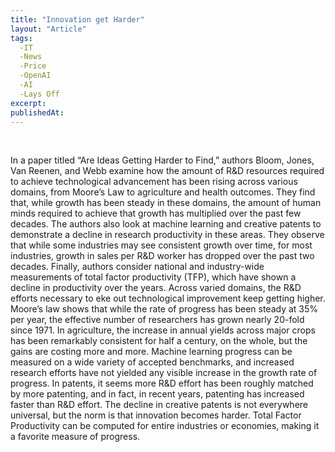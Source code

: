 ```yaml
---
title: "Innovation get Harder"
layout: "Article"
tags: 
  -IT
  -News
  -Price
  -OpenAI
  -AI
  -Lays Off
excerpt:
publishedAt:
---
```


<br />

In a paper titled “Are Ideas Getting Harder to Find,” authors Bloom, Jones, Van Reenen, and Webb examine how the amount of R&D resources required to achieve technological advancement has been rising across various domains, from Moore’s Law to agriculture and health outcomes. They find that, while growth has been steady in these domains, the amount of human minds required to achieve that growth has multiplied over the past few decades. The authors also look at machine learning and creative patents to demonstrate a decline in research productivity in these areas. They observe that while some industries may see consistent growth over time, for most industries, growth in sales per R&D worker has dropped over the past two decades. Finally, authors consider national and industry-wide measurements of total factor productivity (TFP), which have shown a decline in productivity over the years.
Across varied domains, the R&D efforts necessary to eke out technological improvement keep getting higher.
Moore’s law shows that while the rate of progress has been steady at 35% per year, the effective number of researchers has grown nearly 20-fold since 1971.
In agriculture, the increase in annual yields across major crops has been remarkably consistent for half a century, on the whole, but the gains are costing more and more.
Machine learning progress can be measured on a wide variety of accepted benchmarks, and increased research efforts have not yielded any visible increase in the growth rate of progress.
In patents, it seems more R&D effort has been roughly matched by more patenting, and in fact, in recent years, patenting has increased faster than R&D effort.
The decline in creative patents is not everywhere universal, but the norm is that innovation becomes harder.
Total Factor Productivity can be computed for entire industries or economies, making it a favorite measure of progress.